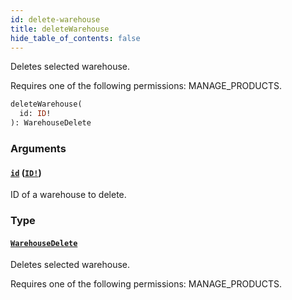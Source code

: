 ```yaml
---
id: delete-warehouse
title: deleteWarehouse
hide_table_of_contents: false
---
```


Deletes selected warehouse.

Requires one of the following permissions: MANAGE_PRODUCTS.

```graphql
deleteWarehouse(
  id: ID!
): WarehouseDelete
```

### Arguments

#### [`id`](#) ([`ID!`](../../../developer/api-reference/scalars/id))

ID of a warehouse to delete.

### Type

#### [`WarehouseDelete`](../../../developer/api-reference/objects/warehouse-delete)

Deletes selected warehouse.

Requires one of the following permissions: MANAGE_PRODUCTS.
